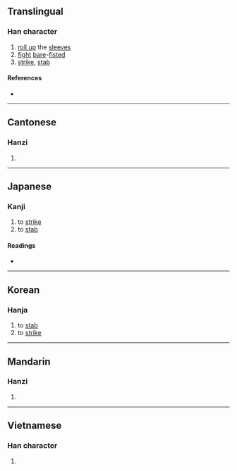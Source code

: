 {{character info/new}}
==Translingual==

===Han character===
{{Han char|rn=64|rad=手|as=09|sn=12|four=54011|canj=QTMV|ids=⿰扌甚}}

# [[roll up]] the [[sleeve]]s
# [[fight]] [[bare]]-[[fist]]ed
# [[strike]], [[stab]]

====References====
* {{Han ref|kx=0442.030|dkj=12350|dj=0793.050|hdz=31911.080|uh=63D5|ud=25557|bh=D95F|bd=55647}}

----

==Cantonese==

===Hanzi===
{{yue-hanzi|jyut=[[zam3]]|y=jam3}}

# {{defn|lang=yue|sort=手09}}

----

==Japanese==

===Kanji===
{{ja-kanji|grade=|rs=手09}}

# to [[strike]]
# to [[stab]]

====Readings====
* {{ja-readings|on=[[ちん]] (chin)|kun=[[うつ]] (utsu), [[さす]] (sasu)}}

----

==Korean==

===Hanja===
{{ko-hanja|hangeul=[[침]]|eumhun=|rv=chim|mr=ch'im|y=chim}}

# to [[stab]]
# to [[strike]]

----

==Mandarin==

===Hanzi===
{{cmn-hanzi|pin=[[zhèn]] ([[zhen4]]), [[jí]] ([[ji2]])|wg=chen<sup>4</sup>, chi<sup>2</sup>}}

# {{defn|lang=cmn|sort=手09}}

----

==Vietnamese==

===Han character===
{{vi-readings|rs=手09|hanviet=chạm}}

# {{defn|lang=vi|sort=手09}}